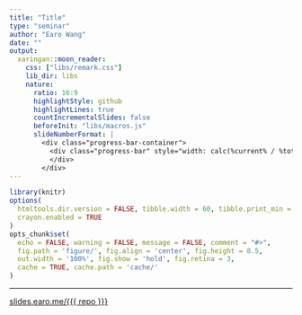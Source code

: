 ```yaml
---
title: "Title"
type: "seminar"
author: "Earo Wang"
date: ""
output:
  xaringan::moon_reader:
    css: ["libs/remark.css"]
    lib_dir: libs
    nature:
      ratio: 16:9
      highlightStyle: github
      highlightLines: true
      countIncrementalSlides: false
      beforeInit: "libs/macros.js"
      slideNumberFormat: |
        <div class="progress-bar-container">
          <div class="progress-bar" style="width: calc(%current% / %total% * 100%);">
          </div>
        </div>
---
```


```r
library(knitr)
options(
  htmltools.dir.version = FALSE, tibble.width = 60, tibble.print_min = 6,
  crayon.enabled = TRUE
)
opts_chunk$set(
  echo = FALSE, warning = FALSE, message = FALSE, comment = "#>",
  fig.path = 'figure/', fig.align = 'center', fig.height = 8.5,
  out.width = '100%', fig.show = 'hold', fig.retina = 3,
  cache = TRUE, cache.path = 'cache/'
)
```

---

[slides.earo.me/{{{ repo }}}](https://slides.earo.me/{{{ repo }}})
